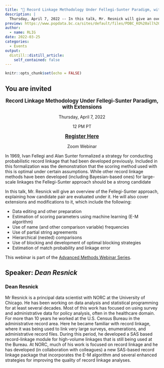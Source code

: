 ```yaml
---
title: "📢 Record Linkage Methodology Under Fellegi-Sunter Paradigm, with Extensions"
description: |
  Thursday, April 7, 2022 -- In this talk, Mr. Resnick will give an overview of the Fellegi-Sunter approach, explaining how candidate pair are evaluated under it. He will also cover extensions and modifications to it.
preview: https://www.popdata.bc.ca/sites/default/files/PDBC_KO%20all%20white%20no%20words.png
author:
  - name: RLIG
date: 2022-03-25
categories:
  - Events
output:
  distill::distill_article:
    self_contained: false
---
```



```r
knitr::opts_chunk$set(echo = FALSE)
```


## You are invited

<center>

<big>**Record Linkage Methodology Under Fellegi-Sunter Paradigm, with Extensions
**</big>

Thursday, April 7, 2022

12 PM PT

<big>
[**Register Here**](https://www.popdata.bc.ca/events/etu/webinar/Adv_Meths_Apr07_2022)
</big>

Zoom Webinar

</center>


In 1969, Ivan Fellegi and Alan Sunter formalized a strategy for conducting probabilistic record linkage that had been developed previously. Included in this formalization was the demonstration that the scoring method used with this is optimal under certain assumptions. While other record linkage methods have been developed (including Bayesian-based ones) for large-scale linkages the Fellegi-Sunter approach should be a strong candidate

In this talk, Mr. Resnick will give an overview of the Fellegi-Sunter approach, explaining how candidate pair are evaluated under it. He will also cover extensions and modifications to it, which include the following:

- Data editing and other preparation
- Estimation of scoring parameters using machine learning (E-M algorithm)
- Use of name (and other comparison variable) frequencies
- Use of partial string agreements
- Hierarchical (nested) comparisons
- Use of blocking and development of optimal blocking strategies
- Estimation of match probability and linkage error

This webinar is part of the [Advanced Methods Webinar Series](https://www.popdata.bc.ca/events/etu/webinar_series/Advanced_Methods).


## Speaker: *Dean Resnick*

### **Dean Resnick** 

Mr Resnick is a principal data scientist with NORC at the University of Chicago. He has been working on data analysis and statistical programming for at least several decades. Most of this work has focused on using survey and administrative data for policy analysis, often in the healthcare domain. For more than 10 years he worked at the U.S. Census Bureau in the administrative record area. Here he became familiar with record linkage, where it was being used to link very large surveys, enumerations, and administrative record files. During this period, he developed a SAS based record-linkage module for high-volume linkages that is still being used at the Bureau. At NORC, much of his work is focused on record linkage and he has developed (in collaboration with colleagues) a new SAS-based record linkage package that incorporates the E-M algorithm and several enhanced strategies for improving the quality of record linkage analyses.







